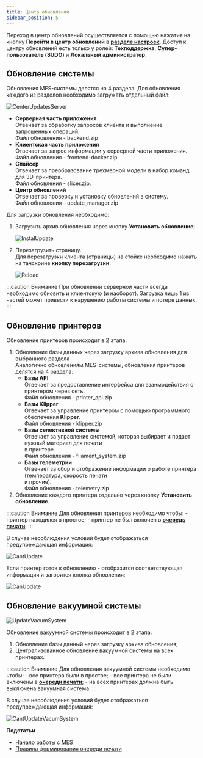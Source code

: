 ```yaml
---
title: Центр обновлений
sidebar_position: 5
---
```

Переход в центр обновлений осуществляется с помощью нажатия на кнопку **Перейти в центр обновлений** 
в [**разделе настроек**](/docs/StartWithMES/#настройки). Доступ к центру обновлений есть
только у ролей: **Техподдержка**, **Супер-пользователь (SUDO)** и **Локальный администратор**.

## Обновление системы 

Обновления МЕS-системы делятся на 4 раздела. Для обновления каждого из разделов необходимо 
загружать отдельный файл:

![CenterUpdatesServer](./img/CenterUpdatesServer.png)

- **Серверная часть приложения**\
  Отвечает за обработку запросов клиента и выполнение запрошенных операций.\
  Файл обновления - backend.zip
- **Клиентская часть приложения**\
  Отвечает за запрос информации у серверной части приложения.\
  Файл обновления - frontend-docker.zip
- **Слайсер**\
  Отвечает за преобразование трехмерной модели в набор команд для 3D-принтера.\
  Файл обновления - slicer.zip.
- **Центр обновлений**\
  Отвечает за проверку и установку обновлений в систему.\
  Файл обновления - update\_manager.zip

Для загрузки обновления необходимо:

1. Загрузить архив обновления через кнопку **Установить обновление**;

    ![InstalUpdate](./img/InstalUpdate.png)

2. Перезагрузить страницу.\
  Для перезагрузки клиента (страницы) на стойке необходимо нажать на тачскрине **кнопку перезагрузки**:
    
    ![Reload](./img/Reload.png)


:::caution Внимание
      При обновлении серверной части всегда необходимо обновить и клиентскую (и наоборот). 
      Загрузка лишь 1 из частей может привести к нарушению работы системы и потере данных.
:::

## Обновление принтеров

Обновление принтеров происходит в 2 этапа:

1. Обновление базы данных через загрузку архива обновления для выбранного раздела\
   Аналогично обновлениям MES-системы, обновления принтеров делятся на 4 раздела:
   - **Базы API**\
      Отвечает за предоставление интерфейса для взаимодействия с принтером через сеть.\
      Файл обновления - printer\_api.zip
   - **Базы Klipper**\
      Отвечает за управление принтером с помощью программного обеспечения **Klipper**.\
      Файл обновления - klipper.zip
   - **Базы селективной системы**\
      Отвечает за управление системой, которая выбирает и подает нужный материал для печати\
      в принтере.\
      Файл обновления - filament\_system.zip
   - **Базы телеметрии**\
      Отвечает за сбор и отображение информации о работе принтера (температура, скорость печати\
      и прочие).\
      Файл обновления - telemetry.zip
2. Обновление каждого принтера отдельно через кнопку **Установить обновление**.

:::caution Внимание
      Для обновления принтеров необходимо чтобы:
      - принтер находился в простое;
      - принтер не был включен в [**очередь печати**](/docs/StartWithMES/PrintQueue/PrintQueueRules/).
:::

В случае несоблюдения условий будет отображаться предупреждающая информация:

![CantUpdate](./img/CantUpdate.png)

Если принтер готов к обновлению - отобразится соответствующая информация и загорится кнопка обновления:

![CanUpdate](./img/CanUpdate.png)

## Обновление вакуумной системы 

![UpdateVacumSystem](./img/UpdateVacumSystem.png)

Обновление вакуумной системы происходит в 2 этапа:

1. Обновление базы данный через загрузку архива обновления;
2. Централизованное обновление вакуумной системы на всех принтерах.

:::caution Внимание
      Для обновления вакуумной системы необходимо чтобы:
      - все принтера были в простое;
      - все принтера не были включены в [**очереди печати**](/docs/StartWithMES/PrintQueue/PrintQueueRules/);
      - на всех принтерах должна быть выключена вакуумная система.
:::

В случае несоблюдения условий будет отображаться предупреждающая информация:

![CantUpdateVacumSystem](./img/CantUpdateVacumSystem.png)

**Подстатьи**
- [Начало работы с MES](https://mes-docs.onrender.com/docs/StartWithMES/)
- [Правила формирования очереди печати](https://mes-docs.onrender.com/docs/StartWithMES/PrintQueue/PrintQueueRules/)

